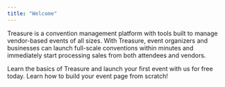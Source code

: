 ```yaml
---
title: "Welcome"
---
```


Treasure is a convention management platform with tools built to manage vendor-based events of all sizes. With Treasure, event organizers and businesses can launch full-scale conventions within minutes and immediately start processing sales from both attendees and vendors.

<CardGroup cols={2}>
  <Card title="Quickstart" icon="rocket" href="https://mintlify.com/docs/quickstart">
    Learn the basics of Treasure and launch your first event with us for free today.
  </Card>

  <Card title="Creating an Event" icon="image-calendar" href="https://mintlify.com/docs/development">
    Learn how to build your event page from scratch!
  </Card>
</CardGroup>